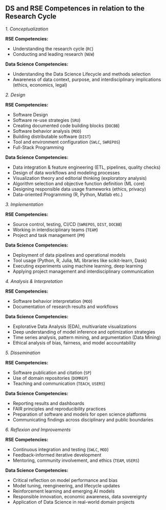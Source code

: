 
## DS and RSE Competences in relation to the Research Cycle

_1. Conceptualization_

**RSE Competencies:**

- Understanding the research cycle (`RC`)
- Conducting and leading research (`NEW`)

**Data Science Competencies:**

- Understanding the Data Science Lifecycle and methods selection
- Awareness of data context, purpose, and interdisciplinary implications (ethics, economics, legal)


_2. Design_

**RSE Competencies:**

- Software Design
- Software re-use strategies (`SRU`)
- Creating documented code building blocks (`DOCBB`)
- Software behavior analysis (`MOD`)
- Building distributable software (`DIST`)
- Tool and environment configuration (`SWLC`, `SWREPOS`)
- Full-Stack Programming

**Data Science Competencies:**

- Data integration & feature engineering (ETL, pipelines, quality checks)
- Design of data workflows and modeling processes
- Visualization theory and editorial thinking (exploratory analysis)
- Algorithm selection and objective function definition (ML core)
- Designing responsible data usage frameworks (ethics, privacy)
- Data-oriented Programming (R, Python, Matlab etc.)


_3. Implementation_

**RSE Competencies:**

- Source control, testing, CI/CD (`SWREPOS`, `DIST`, `DOCBB`)
- Working in interdisciplinary teams (`TEAM`)
- Project and task management (`PM`)

**Data Science Competencies:**

- Deployment of data pipelines and operational models
- Tool usage (Python, R, Julia, ML libraries like scikit-learn, Dask)
- Executing experiments using machine learning, deep learning
- Applying project management and interdisciplinary communication

_4. Analysis & Interpretation_

**RSE Competencies:**

- Software behavior interpretation (`MOD`)
- Documentation of research results and workflows

**Data Science Competencies:**

- Explorative Data Analysis (EDA), multivariate visualizations
- Deep understanding of model inference and optimization strategies
- Time series analysis, pattern mining, and argumentation (Data Mining)
- Ethical analysis of bias, fairness, and model accountability

_5. Dissemination_

**RSE Competencies:**

- Software publication and citation (`SP`)
- Use of domain repositories (`DOMREP`)
- Teaching and communication (`TEACH`, `USERS`)

**Data Science Competencies:**

- Reporting results and dashboards
- FAIR principles and reproducibility practices
- Preparation of software and models for open science platforms
- Communicating findings across disciplinary and public boundaries

_6. Reflexion and Improvements_

**RSE Competencies:**

- Continuous integration and testing (`SWLC`, `MOD`)
- Feedback-informed iterative development
- Mentoring, community involvement, and ethics (`TEAM`, `USERS`)

**Data Science Competencies:**

- Critical reflection on model performance and bias
- Model tuning, reengineering, and lifecycle updates
- Reinforcement learning and emerging AI models
- Responsible innovation, economic awareness, data sovereignty
- Application of Data Science in real-world domain projects








